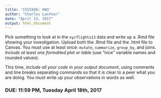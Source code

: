 ```yaml
---
title: 'CSSS508: HW3'
author: "Charles Lanfear"
date: "April 13, 2017"
output: html_document
---
```


Pick something to look at in the `nycflights13` data and write up a .Rmd file showing your investigation. Upload both the .Rmd file and the .html file to Canvas. You must use at least once: `mutate`, `summarize`, `group_by`, and joins. *Include at least one formatted plot or table* (use "nice" variable names and rounded values).

This time, *include all your code in your output document*, using comments and line breaks separating commands so that it is clear to a peer what you are doing. You must write up your observations in words as well. 

### DUE: 11:59 PM, Tuesday April 18th, 2017